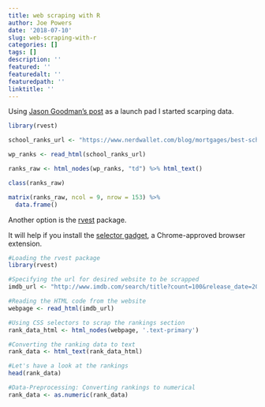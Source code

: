 ```yaml
---
title: web scraping with R
author: Joe Powers
date: '2018-07-10'
slug: web-scraping-with-r
categories: []
tags: []
description: ''
featured: ''
featuredalt: ''
featuredpath: ''
linktitle: ''
---
```


Using [Jason Goodman's post](https://medium.com/@jasonkgoodman/advice-on-building-data-portfolio-projects-c5f96d8a0627) as a launch pad I started scarping data. 

```r
library(rvest)
```

```r
school_ranks_url <- "https://www.nerdwallet.com/blog/mortgages/best-school-districts-southern-california-2015/"

wp_ranks <- read_html(school_ranks_url)

ranks_raw <- html_nodes(wp_ranks, "td") %>% html_text()

class(ranks_raw)

matrix(ranks_raw, ncol = 9, nrow = 153) %>% 
  data.frame()
```

Another option is the [rvest](https://www.analyticsvidhya.com/blog/2017/03/beginners-guide-on-web-scraping-in-r-using-rvest-with-hands-on-knowledge/) package. 

It will help if you install the [selector gadget](https://selectorgadget.com/), a Chrome-approved browser extension. 

```r
#Loading the rvest package
library(rvest)

#Specifying the url for desired website to be scrapped
imdb_url <- "http://www.imdb.com/search/title?count=100&release_date=2016,2016&title_type=feature"

#Reading the HTML code from the website
webpage <- read_html(imdb_url)
```

```r
#Using CSS selectors to scrap the rankings section
rank_data_html <- html_nodes(webpage, '.text-primary')

#Converting the ranking data to text
rank_data <- html_text(rank_data_html)

#Let's have a look at the rankings
head(rank_data)

#Data-Preprocessing: Converting rankings to numerical
rank_data <- as.numeric(rank_data)
```

